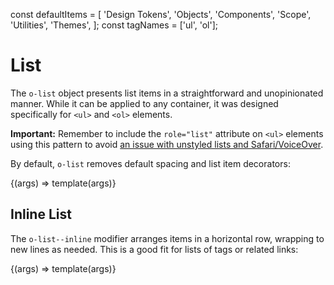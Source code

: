 const defaultItems = [
  'Design Tokens',
  'Objects',
  'Components',
  'Scope',
  'Utilities',
  'Themes',
];
const tagNames = ['ul', 'ol'];

<Meta title="Objects/List" />

# List

The `o-list` object presents list items in a straightforward and unopinionated manner. While it can be applied to any container, it was designed specifically for `<ul>` and `<ol>` elements.

**Important:** Remember to include the `role="list"` attribute on `<ul>` elements using this pattern to avoid [an issue with unstyled lists and Safari/VoiceOver](https://www.scottohara.me/blog/2019/01/12/lists-and-safari.html).

By default, `o-list` removes default spacing and list item decorators:

<Canvas>
  <Story
    name="Default"
    argTypes={{
      class: { type: { name: 'string' } },
      items: { type: { name: 'array' }, defaultValue: defaultItems },
      tag_name: {
        type: { name: 'enum' },
        control: { type: 'inline-radio', options: tagNames },
        defaultValue: tagNames[0],
      },
    }}
  >
    {(args) => template(args)}
  </Story>
</Canvas>

## Inline List

The `o-list--inline` modifier arranges items in a horizontal row, wrapping to new lines as needed. This is a good fit for lists of tags or related links:

<Canvas>
  <Story
    name="Inline"
    argTypes={{
      class: { type: { name: 'string' }, defaultValue: 'o-list--inline' },
      items: { type: { name: 'array' }, defaultValue: defaultItems },
      tag_name: {
        type: { name: 'enum' },
        control: { type: 'inline-radio', options: tagNames },
        defaultValue: tagNames[0],
      },
    }}
  >
    {(args) => template(args)}
  </Story>
</Canvas>
